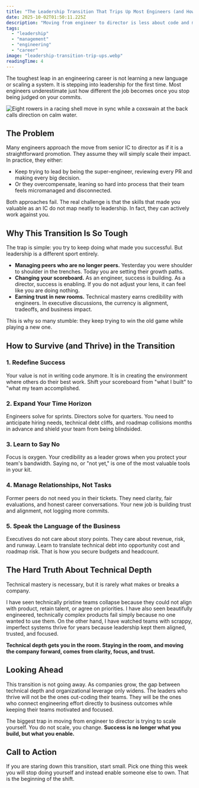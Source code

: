 ```yaml
---
title: "The Leadership Transition That Trips Up Most Engineers (and How to Survive It)"
date: 2025-10-02T01:50:11.225Z
description: "Moving from engineer to director is less about code and more about clarity, trust, and alignment. Learn why so many leaders stumble in this transition and ho..."
tags:
  - "leadership"
  - "management"
  - "engineering"
  - "career"
image: "leadership-transition-trip-ups.webp"
readingTime: 4
---
```








The toughest leap in an engineering career is not learning a new language or scaling a system. It is stepping into leadership for the first time. Most engineers underestimate just how different the job becomes once you stop being judged on your commits.

![Eight rowers in a racing shell move in sync while a coxswain at the back calls direction on calm water.](leadership-transition-trip-ups.webp)

## The Problem

Many engineers approach the move from senior IC to director as if it is a straightforward promotion. They assume they will simply scale their impact. In practice, they either:

- Keep trying to lead by being the super-engineer, reviewing every PR and making every big decision.
- Or they overcompensate, leaning so hard into process that their team feels micromanaged and disconnected.

Both approaches fail. The real challenge is that the skills that made you valuable as an IC do not map neatly to leadership. In fact, they can actively work against you.

## Why This Transition Is So Tough

The trap is simple: you try to keep doing what made you successful. But leadership is a different sport entirely.

- **Managing peers who are no longer peers.** Yesterday you were shoulder to shoulder in the trenches. Today you are setting their growth paths.
- **Changing your scoreboard.** As an engineer, success is building. As a director, success is enabling. If you do not adjust your lens, it can feel like you are doing nothing.
- **Earning trust in new rooms.** Technical mastery earns credibility with engineers. In executive discussions, the currency is alignment, tradeoffs, and business impact.

This is why so many stumble: they keep trying to win the old game while playing a new one.

## How to Survive (and Thrive) in the Transition

### 1. Redefine Success

Your value is not in writing code anymore. It is in creating the environment where others do their best work. Shift your scoreboard from "what I built" to "what my team accomplished.

### 2. Expand Your Time Horizon

Engineers solve for sprints. Directors solve for quarters. You need to anticipate hiring needs, technical debt cliffs, and roadmap collisions months in advance and shield your team from being blindsided.

### 3. Learn to Say No

Focus is oxygen. Your credibility as a leader grows when you protect your team's bandwidth. Saying no, or "not yet," is one of the most valuable tools in your kit.

### 4. Manage Relationships, Not Tasks

Former peers do not need you in their tickets. They need clarity, fair evaluations, and honest career conversations. Your new job is building trust and alignment, not logging more commits.

### 5. Speak the Language of the Business

Executives do not care about story points. They care about revenue, risk, and runway. Learn to translate technical debt into opportunity cost and roadmap risk. That is how you secure budgets and headcount.

## The Hard Truth About Technical Depth

Technical mastery is necessary, but it is rarely what makes or breaks a company.

I have seen technically pristine teams collapse because they could not align with product, retain talent, or agree on priorities. I have also seen beautifully engineered, technically complex products fail simply because no one wanted to use them. On the other hand, I have watched teams with scrappy, imperfect systems thrive for years because leadership kept them aligned, trusted, and focused.

**Technical depth gets you in the room. Staying in the room, and moving the company forward, comes from clarity, focus, and trust.**

## Looking Ahead

This transition is not going away. As companies grow, the gap between technical depth and organizational leverage only widens. The leaders who thrive will not be the ones out-coding their teams. They will be the ones who connect engineering effort directly to business outcomes while keeping their teams motivated and focused.

The biggest trap in moving from engineer to director is trying to scale yourself. You do not scale, you change. **Success is no longer what you build, but what you enable.**

## Call to Action

If you are staring down this transition, start small. Pick one thing this week you will stop doing yourself and instead enable someone else to own. That is the beginning of the shift.